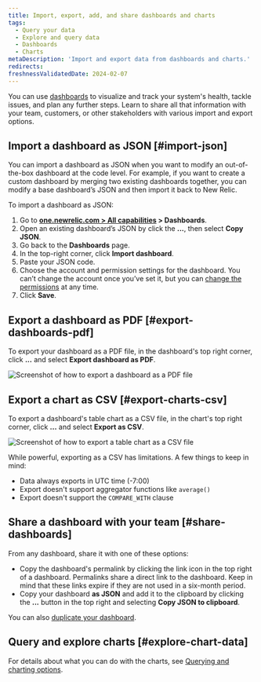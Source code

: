 ```yaml
---
title: Import, export, add, and share dashboards and charts
tags:
  - Query your data
  - Explore and query data
  - Dashboards
  - Charts
metaDescription: 'Import and export data from dashboards and charts.'
redirects:
freshnessValidatedDate: 2024-02-07
---
```




You can use [dashboards](/docs/query-your-data/explore-query-data/dashboards/introduction-dashboards/) to visualize and track your system's health, tackle issues, and plan any further steps. Learn to share all that information with your team, customers, or other stakeholders with various import and export options.

## Import a dashboard as JSON [#import-json]

You can import a dashboard as JSON when you want to modify an out-of-the-box dashboard at the code level. For example, if you want to create a custom dashboard by merging two existing dashboards together, you can modify a base dashboard’s JSON and then import it back to New Relic.

To import a dashboard as JSON:

1. Go to <DoNotTranslate>**[one.newrelic.com > All capabilities](https://one.newrelic.com/all-capabilities) > Dashboards**</DoNotTranslate>.
2. Open an existing dashboard’s JSON by click the <DoNotTranslate>**...**</DoNotTranslate>, then select <DoNotTranslate>**Copy JSON**</DoNotTranslate>.
3. Go back to the <DoNotTranslate>**Dashboards**</DoNotTranslate> page.
4. In the top-right corner, click <DoNotTranslate>**Import dashboard**</DoNotTranslate>.
5. Paste your JSON code.
6. Choose the account and permission settings for the dashboard. You can’t change the account once you’ve set it, but you can [change the permissions](/docs/query-your-data/explore-query-data/dashboards/manage-your-dashboard/#dash-settings) at any time. 
7. Click <DoNotTranslate>**Save**</DoNotTranslate>.

## Export a dashboard as PDF [#export-dashboards-pdf]

To export your dashboard as a PDF file, in the dashboard's top right corner, click <DoNotTranslate>**...**</DoNotTranslate> and select <DoNotTranslate>**Export dashboard as PDF**</DoNotTranslate>.

<img
    title="Export dashboard as PDF"
    alt="Screenshot of how to export a dashboard as a PDF file"
    src={dashboardsExportPdf}
/>

## Export a chart as CSV [#export-charts-csv]

To export a dashboard's table chart as a CSV file, in the chart's top right corner, click <DoNotTranslate>**...**</DoNotTranslate> and select <DoNotTranslate>**Export as CSV**</DoNotTranslate>.

<img
    title="Export chart as CSV"
    alt="Screenshot of how to export a table chart as a CSV file"
    src={dashboardsExportCsv}
/>

While powerful, exporting as a CSV has limitations. A few things to keep in mind:

* Data always exports in UTC time (-7:00)
* Export doesn't support aggregator functions like `average()`
* Export doesn't support the `COMPARE_WITH` clause

## Share a dashboard with your team [#share-dashboards]

From any dashboard, share it with one of these options:

* Copy the dashboard's permalink by clicking the link icon in the top right of a dashboard. Permalinks share a direct link to the dashboard. Keep in mind that these links expire if they are not used in a six-month period. 
* Copy your dashboard <DoNotTranslate>**as JSON**</DoNotTranslate> and add it to the clipboard by clicking the <DoNotTranslate>**...**</DoNotTranslate> button in the top right and selecting <DoNotTranslate>**Copy JSON to clipboard**</DoNotTranslate>.

You can also [duplicate your dashboard](/docs/query-your-data/explore-query-data/dashboards/introduction-dashboards/#dashboards-clone).

## Query and explore charts [#explore-chart-data]

For details about what you can do with the charts, see [Querying and charting options](/docs/new-relic-solutions/new-relic-one/ui-data/basic-ui-features/#data-analysis). 

